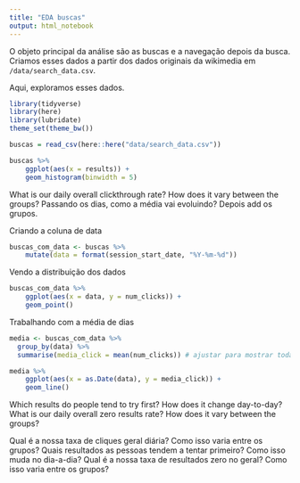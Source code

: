 ```yaml
---
title: "EDA buscas"
output: html_notebook
---
```


O objeto principal da análise são as buscas e a navegação depois da busca. Criamos esses dados a partir dos dados originais da wikimedia em `/data/search_data.csv`. 

Aqui, exploramos esses dados. 

```r
library(tidyverse)
library(here)
library(lubridate)
theme_set(theme_bw())
```

```r
buscas = read_csv(here::here("data/search_data.csv"))
```

```r
buscas %>% 
    ggplot(aes(x = results)) + 
    geom_histogram(binwidth = 5) 
```

What is our daily overall clickthrough rate? How does it vary between the groups?
Passando os dias, como a média vai evoluindo? Depois add os grupos.

Criando a coluna de data
```r
buscas_com_data <- buscas %>%
    mutate(data = format(session_start_date, "%Y-%m-%d")) 
```

Vendo a distribuição dos dados
```r
buscas_com_data %>%
    ggplot(aes(x = data, y = num_clicks)) + 
    geom_point() 
```

Trabalhando com a média de dias
```r
media <- buscas_com_data %>% 
  group_by(data) %>% 
  summarise(media_click = mean(num_clicks)) # ajustar para mostrar todas as datas

media %>%
    ggplot(aes(x = as.Date(data), y = media_click)) +
    geom_line()
```

Which results do people tend to try first? How does it change day-to-day?
What is our daily overall zero results rate? How does it vary between the groups?


Qual é a nossa taxa de cliques geral diária? Como isso varia entre os grupos?
Quais resultados as pessoas tendem a tentar primeiro? Como isso muda no dia-a-dia?
Qual é a nossa taxa de resultados zero no geral? Como isso varia entre os grupos?